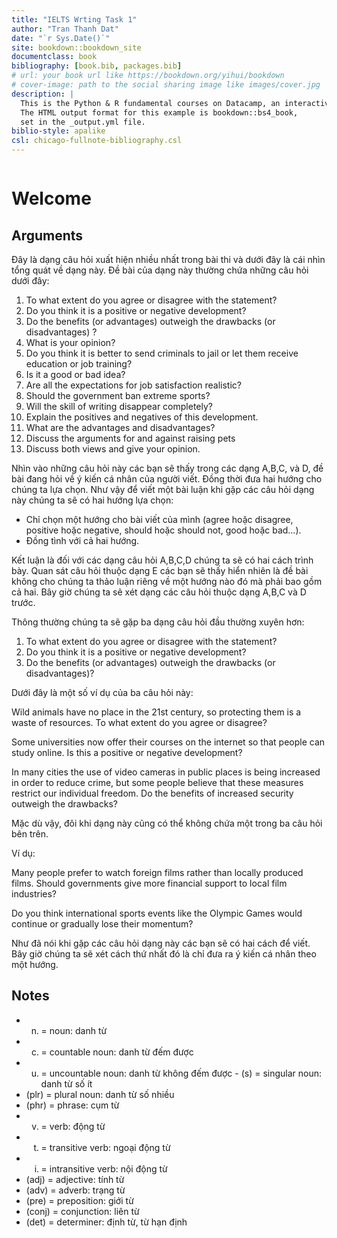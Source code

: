 ```yaml
--- 
title: "IELTS Wrting Task 1"
author: "Tran Thanh Dat"
date: "`r Sys.Date()`"
site: bookdown::bookdown_site
documentclass: book
bibliography: [book.bib, packages.bib]
# url: your book url like https://bookdown.org/yihui/bookdown
# cover-image: path to the social sharing image like images/cover.jpg
description: |
  This is the Python & R fundamental courses on Datacamp, an interactive learning platform.
  The HTML output format for this example is bookdown::bs4_book,
  set in the _output.yml file.
biblio-style: apalike
csl: chicago-fullnote-bibliography.csl
---
```


```r
```

# Welcome

## Arguments

Đây là dạng câu hỏi xuất hiện nhiều nhất trong bài thi và dưới đây là cái nhìn tổng
quát về dạng này.
Đề bài của dạng này thường chứa những câu hỏi dưới đây:

<ol class="comment">
<li>To what extent do you agree or disagree with the statement?  </li>
<li>Do you think it is a positive or negative development?  </li>
<li>Do the benefits (or advantages) outweigh the drawbacks (or disadvantages) ?  </li>
<li>What is your opinion?  </li>
<li>Do you think it is better to send criminals to jail or let them receive education or job training?  </li>
<li>Is it a good or bad idea?  </li>
<li>Are all the expectations for job satisfaction realistic?  </li>
<li>Should the government ban extreme sports?  </li>
<li>Will the skill of writing disappear completely?  </li>
<li>Explain the positives and negatives of this development.  </li>
<li>What are the advantages and disadvantages?  </li>
<li>Discuss the arguments for and against raising pets  </li>
<li>Discuss both views and give your opinion.  </li>
</ol>

Nhìn vào những câu hỏi này các bạn sẽ thấy trong các dạng A,B,C, và D, đề bài đang
hỏi về ý kiến cá nhân của người viết. Đồng thời đưa hai hướng cho chúng ta lựa
chọn. Như vậy để viết một bài luận khi gặp các câu hỏi dạng này chúng ta sẽ có hai hướng
lựa chọn:

- Chỉ chọn một hướng cho bài viết của mình (agree hoặc disagree, positive hoặc negative, should hoặc should not, good hoặc bad…).
- Đồng tình với cả hai hướng.
   
Kết luận là đối với các dạng câu hỏi A,B,C,D chúng ta sẽ có hai cách trình bày.
Quan sát câu hỏi thuộc dạng E các bạn sẽ thấy hiển nhiên là đề bài không cho chúng
ta thảo luận riêng về một hướng nào đó mà phải bao gồm cả hai.
Bây giờ chúng ta sẽ xét dạng các câu hỏi thuộc dạng A,B,C và D trước.

Thông thường chúng ta sẽ gặp ba dạng câu hỏi đầu thường xuyên hơn:

<ol class="comment">
<li>To what extent do you agree or disagree with the statement?</li>
<li>Do you think it is a positive or negative development?</li>
<li>Do the benefits (or advantages) outweigh the drawbacks (or disadvantages)?</li>  
</ol>

Dưới đây là một số ví dụ của ba câu hỏi này:

<p class="comment">
Wild animals have no place in the 21st century, so protecting them is a waste of
resources. To what extent do you agree or disagree?
</p>

<p class="comment">
Some universities now offer their courses on the internet so that people can study
online. Is this a positive or negative development?
</p>

<p class="comment">
In many cities the use of video cameras in public places is being increased in order to
reduce crime, but some people believe that these measures restrict our individual
freedom. Do the benefits of increased security outweigh the drawbacks?
</p>

Mặc dù vậy, đôi khi dạng này cũng có thể không chứa một trong ba câu hỏi bên trên.

Ví dụ:

<p class="comment">
Many people prefer to watch foreign films rather than locally produced films. Should
governments give more financial support to local film industries?
</p>

<p class="comment">
Do you think international sports events like the Olympic Games would continue or
gradually lose their momentum?
</p>

Như đã nói khi gặp các câu hỏi dạng này các bạn sẽ có hai cách để viết. Bây giờ chúng
ta sẽ xét cách thứ nhất đó là chỉ đưa ra ý kiến cá nhân theo một hướng.

## Notes

- (n) = noun: danh từ
- (c) = countable noun: danh từ đếm được
- (u) = uncountable noun: danh từ không đếm được - (s) = singular noun: danh từ số ít
- (plr) = plural noun: danh từ số nhiều
- (phr) = phrase: cụm từ
- (v) = verb: động từ
- (t) = transitive verb: ngoại động từ
- (i) = intransitive verb: nội động từ
- (adj) = adjective: tính từ
- (adv) = adverb: trạng từ
- (pre) = preposition: giới từ
- (conj) = conjunction: liên từ
- (det) = determiner: định từ, từ hạn định
